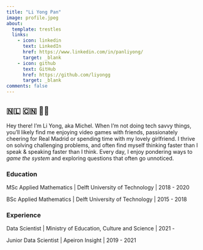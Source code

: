 ```yaml
---
title: "Li Yong Pan"
image: profile.jpeg
about:
  template: trestles
  links:
    - icon: linkedin
      text: LinkedIn
      href: https://www.linkedin.com/in/panliyong/
      target: _blank
    - icon: github
      text: GitHub
      href: https://github.com/liyongg
      target: _blank
comments: false
---
```


## 🇳🇱 🇨🇳 ✌🏻

Hey there! 
I'm Li Yong, aka Michel. 
When I'm not doing tech savvy things, you'll likely find me enjoying video games with friends, passionately cheering for Real Madrid or spending time with my lovely girlfriend.
I thrive on solving challenging problems, and often find myself thinking faster than I speak & speaking faster than I think.
Every day, I enjoy pondering ways to *game the system* and exploring questions that often go unnoticed. 

### Education

MSc Applied Mathematics \| Delft University of Technology \| 2018 - 2020

BSc Applied Mathematics \| Delft University of Technology \| 2015 - 2018

### Experience

Data Scientist \| Ministry of Education, Culture and Science \| 2021 -

Junior Data Scientist \| Apeiron Insight \| 2019 - 2021
